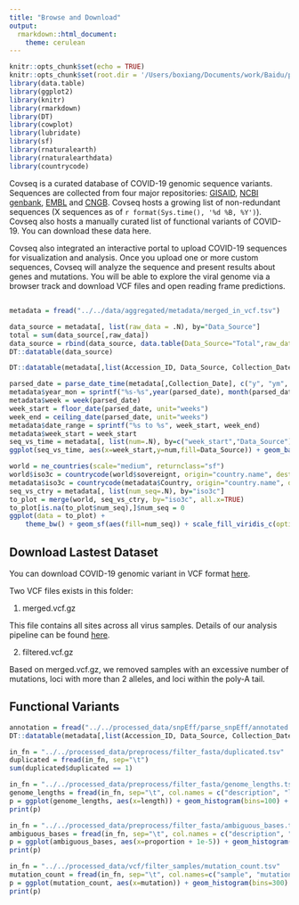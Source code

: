```yaml
---
title: "Browse and Download"
output:
  rmarkdown::html_document:
    theme: cerulean
---
```


```r
knitr::opts_chunk$set(echo = TRUE)
knitr::opts_chunk$set(root.dir = '/Users/boxiang/Documents/work/Baidu/projects/viraviz/scripts/')
library(data.table)
library(ggplot2)
library(knitr)
library(rmarkdown)
library(DT)
library(cowplot)
library(lubridate)
library(sf)
library(rnaturalearth)
library(rnaturalearthdata)
library(countrycode)
```

Covseq is a curated database of COVID-19 genomic sequence variants. Sequences are collected from four major repositories: [GISAID](https://www.gisaid.org/), [NCBI genbank](https://www.ncbi.nlm.nih.gov/genbank/sars-cov-2-seqs/), [EMBL](https://www.ebi.ac.uk/ena/pathogens/covid-19) and [CNGB](https://db.cngb.org/virus/ncov). Covseq hosts a growing list of non-redundant sequences (X sequences as of `r format(Sys.time(), '%d %B, %Y')`). Covseq also hosts a manually curated list of functional variants of COVID-19. You can download these data here. 

Covseq also integrated an interactive portal to upload COVID-19 sequences for visualization and analysis. Once you upload one or more custom sequences, Covseq will analyze the sequence and present results about genes and mutations. You will be able to explore the viral genome via a browser track and download VCF files and open reading frame predictions. 


## 
```r
metadata = fread("../../data/aggregated/metadata/merged_in_vcf.tsv")
```


```r
data_source = metadata[, list(raw_data = .N), by="Data_Source"]
total = sum(data_source[,raw_data])
data_source = rbind(data_source, data.table(Data_Source="Total",raw_data=total))
DT::datatable(data_source)
```

```r
DT::datatable(metadata[,list(Accession_ID, Data_Source, Collection_Date, Country, Region)], filter = 'bottom', caption = 'Table 2: COVID-19 genomic sequence data source, collection date, and location.', colnames = c('Accession ID', 'Data Source', 'Collection Date', 'Country', "Region"))
```

```r
parsed_date = parse_date_time(metadata[,Collection_Date], c("y", "ym", "ymd"))
metadata$year_mon = sprintf("%s-%s",year(parsed_date), month(parsed_date))
metadata$week = week(parsed_date)
week_start = floor_date(parsed_date, unit="weeks")
week_end = ceiling_date(parsed_date, unit="weeks")
metadata$date_range = sprintf("%s to %s", week_start, week_end)
metadata$week_start = week_start
seq_vs_time = metadata[, list(num=.N), by=c("week_start","Data_Source")]
ggplot(seq_vs_time, aes(x=week_start,y=num,fill=Data_Source)) + geom_bar(stat="identity") + theme(axis.text.x = element_text(angle=0), legend.position = "bottom") + ylab("Number of Virus Collected/Sequenced") + xlab(NULL) + scale_fill_discrete(name="Source")
```

```r
world = ne_countries(scale="medium", returnclass="sf")
world$iso3c = countrycode(world$sovereignt, origin="country.name", destination = "iso3c")
metadata$iso3c = countrycode(metadata$Country, origin="country.name", destination = "iso3c")
seq_vs_ctry = metadata[, list(num_seq=.N), by="iso3c"]
to_plot = merge(world, seq_vs_ctry, by="iso3c", all.x=TRUE)
to_plot[is.na(to_plot$num_seq),]$num_seq = 0 
ggplot(data = to_plot) +
    theme_bw() + geom_sf(aes(fill=num_seq)) + scale_fill_viridis_c(option = "plasma", trans = "sqrt")

```

## Download Lastest Dataset
You can download COVID-19 genomic variant in VCF format [here](https://drive.google.com/drive/folders/1_mivRZxjO3Dhfr3mKi4Sa7VcuV42cyav?usp=sharing). 

Two VCF files exists in this folder: 

1. merged.vcf.gz 

This file contains all sites across all virus samples. Details of our analysis pipeline can be found [here](#test). 

2. filtered.vcf.gz 

Based on merged.vcf.gz, we removed samples with an excessive number of mutations, loci with more than 2 alleles, and loci within the poly-A tail. 


## Functional Variants
```r
annotation = fread("../../processed_data/snpEff/parse_snpEff/annotated.tsv")
DT::datatable(metadata[,list(Accession_ID, Data_Source, Collection_Date, Country, Region)], filter = 'bottom', caption = 'Table 2: COVID-19 genomic sequence data source, collection date, and location.', colnames = c('Accession ID', 'Data Source', 'Collection Date', 'Country', "Region"))

```

```r
in_fn = "../../processed_data/preprocess/filter_fasta/duplicated.tsv"
duplicated = fread(in_fn, sep="\t")
sum(duplicated$duplicated == 1)
```

```r
in_fn = "../../processed_data/preprocess/filter_fasta/genome_lengths.tsv"
genome_lengths = fread(in_fn, sep="\t", col.names = c("description", "length"))
p = ggplot(genome_lengths, aes(x=length)) + geom_histogram(bins=100) + scale_y_sqrt() + geom_vline(xintercept = 25000, color="red", linetype="dashed") + geom_text(x = 25000, y = 30, label = "Cutoff = 25000", color="red", hjust=1.1, size = 5)
print(p)
```


```r
in_fn = "../../processed_data/preprocess/filter_fasta/ambiguous_bases.tsv"
ambiguous_bases = fread(in_fn, sep="\t", col.names = c("description", "count", "length", "proportion"))
p = ggplot(ambiguous_bases, aes(x=proportion + 1e-5)) + geom_histogram(bins=1000) + scale_x_log10()
print(p)
```


```r
in_fn = "../../processed_data/vcf/filter_samples/mutation_count.tsv"
mutation_count = fread(in_fn, sep="\t", col.names=c("sample", "mutation"))
p = ggplot(mutation_count, aes(x=mutation)) + geom_histogram(bins=300) + scale_y_sqrt() + scale_x_log10(breaks=c(1,10,100,150,1000,10000)) + geom_vline(xintercept=150, color="red", linetype="dashed")
print(p)
```




